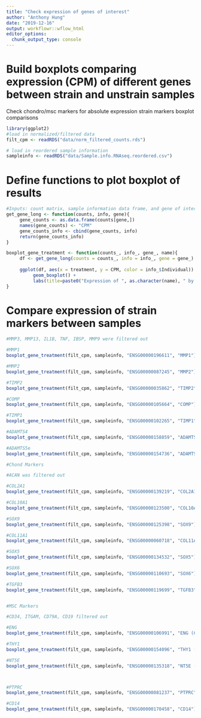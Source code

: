 ```yaml
---
title: "Check expression of genes of interest"
author: "Anthony Hung"
date: "2019-12-16"
output: workflowr::wflow_html
editor_options:
  chunk_output_type: console
---
```


# Build boxplots comparing expression (CPM) of different genes between strain and unstrain samples

Check chondro/msc markers for absolute expression
strain markers boxplot comparisons

```r
library(ggplot2)
#load in normalized/filtered data
filt_cpm <- readRDS("data/norm_filtered_counts.rds")

# load in reordered sample information
sampleinfo <- readRDS("data/Sample.info.RNAseq.reordered.csv")

```

# Define functions to plot boxplot of results

```r
#Inputs: count matrix, sample information data frame, and gene of interest in the ENSG format
get_gene_long <- function(counts, info, gene){
     gene_counts <- as.data.frame(counts[gene,])
     names(gene_counts) <- "CPM"
     gene_counts_info <- cbind(gene_counts, info)
     return(gene_counts_info)
}

boxplot_gene_treatment <- function(counts_, info_, gene_, name){
     df <- get_gene_long(counts = counts_, info = info_, gene = gene_)
     
     ggplot(df, aes(x = treatment, y = CPM, color = info_$Individual)) +
          geom_boxplot() +
          labs(title=paste0("Expression of ", as.character(name), " by treatment"), x= "Treatment", y = "log2 Counts per million reads")
}
```

# Compare expression of strain markers between samples

```r
#MMP3, MMP13, IL1B, TNF, IBSP, MMP9 were filtered out

#MMP1
boxplot_gene_treatment(filt_cpm, sampleinfo, "ENSG00000196611", "MMP1")

#MMP2
boxplot_gene_treatment(filt_cpm, sampleinfo, "ENSG00000087245", "MMP2")

#TIMP2
boxplot_gene_treatment(filt_cpm, sampleinfo, "ENSG00000035862", "TIMP2")

#COMP
boxplot_gene_treatment(filt_cpm, sampleinfo, "ENSG00000105664", "COMP")

#TIMP1
boxplot_gene_treatment(filt_cpm, sampleinfo, "ENSG00000102265", "TIMP1")

#ADAMTS4
boxplot_gene_treatment(filt_cpm, sampleinfo, "ENSG00000158859", "ADAMTS4")

#ADAMTS5e
boxplot_gene_treatment(filt_cpm, sampleinfo, "ENSG00000154736", "ADAMTS5")

#Chond Markers

#ACAN was filtered out

#COL2A1
boxplot_gene_treatment(filt_cpm, sampleinfo, "ENSG00000139219", "COL2A1")

#COL10A1
boxplot_gene_treatment(filt_cpm, sampleinfo, "ENSG00000123500", "COL10A1")

#SOX9
boxplot_gene_treatment(filt_cpm, sampleinfo, "ENSG00000125398", "SOX9")

#COL11A1
boxplot_gene_treatment(filt_cpm, sampleinfo, "ENSG00000060718", "COL11A1")

#SOX5
boxplot_gene_treatment(filt_cpm, sampleinfo, "ENSG00000134532", "SOX5")

#SOX6
boxplot_gene_treatment(filt_cpm, sampleinfo, "ENSG00000110693", "SOX6")

#TGFB3
boxplot_gene_treatment(filt_cpm, sampleinfo, "ENSG00000119699", "TGFB3")


#MSC Markers

#CD34, ITGAM, CD79A, CD19 filtered out

#ENG
boxplot_gene_treatment(filt_cpm, sampleinfo, "ENSG00000106991", "ENG (CD105)")

#THY1
boxplot_gene_treatment(filt_cpm, sampleinfo, "ENSG00000154096", "THY1 (CD90)")

#NT5E
boxplot_gene_treatment(filt_cpm, sampleinfo, "ENSG00000135318", "NT5E (CD73)")



#PTPRC
boxplot_gene_treatment(filt_cpm, sampleinfo, "ENSG00000081237", "PTPRC")

#CD14
boxplot_gene_treatment(filt_cpm, sampleinfo, "ENSG00000170458", "CD14")


```

